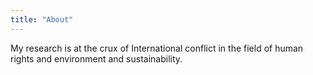 ```yaml
---
title: "About"
---
```


My research is at the crux of International conflict in the field of human rights and environment and sustainability.
